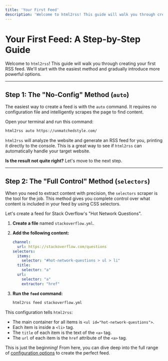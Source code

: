 ```yaml
---
title: 'Your First Feed'
description: 'Welcome to html2rss! This guide will walk you through creating your first RSS feed.'
---
```


# Your First Feed: A Step-by-Step Guide

Welcome to `html2rss`! This guide will walk you through creating your first RSS feed. We'll start with the easiest method and gradually introduce more powerful options.

---

## Step 1: The "No-Config" Method (`auto`)

The easiest way to create a feed is with the `auto` command. It requires no configuration file and intelligently scrapes the page to find content.

Open your terminal and run this command:

```bash
html2rss auto https://unmatchedstyle.com/
```

`html2rss` will analyze the website and generate an RSS feed for you, printing it directly to the console. This is a great way to see if `html2rss` can automatically handle your target website.

**Is the result not quite right?** Let's move to the next step.

---

## Step 2: The "Full Control" Method (`selectors`)

When you need to extract content with precision, the `selectors` scraper is the tool for the job. This method gives you complete control over what content is included in your feed by using CSS selectors.

Let's create a feed for Stack Overflow's "Hot Network Questions".

1.  **Create a file** named `stackoverflow.yml`.
2.  **Add the following content:**

    ```yaml
    channel:
      url: https://stackoverflow.com/questions
    selectors:
      items:
        selector: "#hot-network-questions > ul > li"
      title:
        selector: "a"
      url:
        selector: "a"
        extractor: "href"
    ```

3.  **Run the `feed` command:**

    ```bash
    html2rss feed stackoverflow.yml
    ```

This configuration tells `html2rss`:

- The main container for all items is `<ul id="hot-network-questions">`.
- Each item is inside a `<li>` tag.
- The `title` of each item is the text of the `<a>` tag.
- The `url` of each item is the `href` attribute of the `<a>` tag.

This is just the beginning! From here, you can dive deep into the full range of [configuration options](/ruby-gem/reference) to create the perfect feed.

